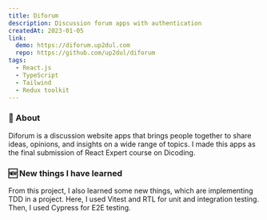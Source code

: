 ```yaml
---
title: Diforum
description: Discussion forum apps with authentication
createdAt: 2023-01-05
link:
  demo: https://diforum.up2dul.com
  repo: https://github.com/up2dul/diforum
tags:
  - React.js
  - TypeScript
  - Tailwind
  - Redux toolkit
---
```


### 📄 About

Diforum is a discussion website apps that brings people together to share ideas, opinions, and insights on a wide range of topics.
I made this apps as the final submission of React Expert course on Dicoding.

### 🆕 New things I have learned

From this project, I also learned some new things, which are implementing TDD in a project. Here, I used Vitest and RTL for unit and integration testing. Then, I used Cypress for E2E testing.
